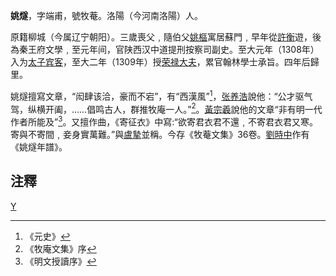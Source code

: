 '''姚燧'''{{BD|1239年||1314年}}，字端甫，號牧菴。洛陽（今河南洛陽）人。

原籍柳城（今属辽宁朝阳）。三歲喪父﹐隨伯父[[姚樞|姚樞]]寓居蘇門﹐早年從[[許衡|許衡]]遊，後為秦王府文學﹐至元年间，官陕西汉中道提刑按察司副史。至大元年（1308年）入为[[太子宾客|太子宾客]]，至大二年（1309年）授[[荣禄大夫|荣禄大夫]]，累官翰林學士承旨。四年后歸里。

姚燧擅寫文章，“闳肆该洽，豪而不宕”，有“西漢風”<ref>《元史》</ref>，[[张养浩|张养浩]]說他：“公才驱气驾，纵横开阖，……倡鸣古人，群推牧庵一人。”<ref>《牧庵文集》序</ref>。[[黃宗羲|黃宗羲]]說他的文章“非有明一代作者所能及”<ref>《明文授讀序》</ref>。又擅作曲，《寄征衣》中寫:“欲寄君衣君不還﹐不寄君衣君又寒。寄與不寄間﹐妾身實萬難。”與[[盧摯|盧摯]]並稱。今存《牧菴文集》36卷。[[劉時中|劉時中]]作有《姚燧年譜》。

== 注釋 ==
{{reflist}}

[[category:元朝政治人物|Y]]